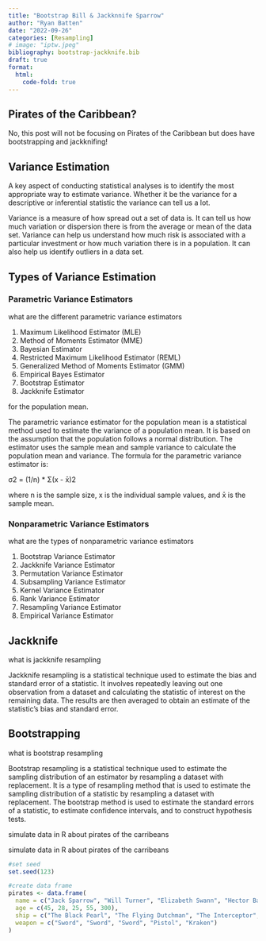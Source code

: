 ```yaml
---
title: "Bootstrap Bill & Jackknnife Sparrow"
author: "Ryan Batten"
date: "2022-09-26"
categories: [Resampling]
# image: "iptw.jpeg"
bibliography: bootstrap-jackknife.bib
draft: true
format: 
  html:
    code-fold: true
---
```


## Pirates of the Caribbean?

No, this post will not be focusing on Pirates of the Caribbean but does have bootstrapping and jackknifing!

## Variance Estimation

A key aspect of conducting statistical analyses is to identify the most appropriate way to estimate variance. Whether it be the variance for a descriptive or inferential statistic the variance can tell us a lot.

<!--# Chat GPT Text -->

Variance is a measure of how spread out a set of data is. It can tell us how much variation or dispersion there is from the average or mean of the data set. Variance can help us understand how much risk is associated with a particular investment or how much variation there is in a population. It can also help us identify outliers in a data set.

## Types of Variance Estimation

### Parametric Variance Estimators

<!--# Chat GPT Text -->

what are the different parametric variance estimators

1.  Maximum Likelihood Estimator (MLE)
2.  Method of Moments Estimator (MME)
3.  Bayesian Estimator
4.  Restricted Maximum Likelihood Estimator (REML)
5.  Generalized Method of Moments Estimator (GMM)
6.  Empirical Bayes Estimator
7.  Bootstrap Estimator
8.  Jackknife Estimator

for the population mean.

The parametric variance estimator for the population mean is a statistical method used to estimate the variance of a population mean. It is based on the assumption that the population follows a normal distribution. The estimator uses the sample mean and sample variance to calculate the population mean and variance. The formula for the parametric variance estimator is:

σ2 = (1/n) \* Σ(x - x̄)2

where n is the sample size, x is the individual sample values, and x̄ is the sample mean.

### Nonparametric Variance Estimators

<!--# Chat GPT Text -->

what are the types of nonparametric variance estimators

1.  Bootstrap Variance Estimator
2.  Jackknife Variance Estimator
3.  Permutation Variance Estimator
4.  Subsampling Variance Estimator
5.  Kernel Variance Estimator
6.  Rank Variance Estimator
7.  Resampling Variance Estimator
8.  Empirical Variance Estimator

## Jackknife

<!--# Chat GPT Text -->

what is jackknife resampling

Jackknife resampling is a statistical technique used to estimate the bias and standard error of a statistic. It involves repeatedly leaving out one observation from a dataset and calculating the statistic of interest on the remaining data. The results are then averaged to obtain an estimate of the statistic's bias and standard error.

## Bootstrapping

<!--# Chat GPT Text -->

what is bootstrap resampling

Bootstrap resampling is a statistical technique used to estimate the sampling distribution of an estimator by resampling a dataset with replacement. It is a type of resampling method that is used to estimate the sampling distribution of a statistic by resampling a dataset with replacement. The bootstrap method is used to estimate the standard errors of a statistic, to estimate confidence intervals, and to construct hypothesis tests.

simulate data in R about pirates of the carribeans

simulate data in R about pirates of the carribeans

```r
#set seed
set.seed(123)

#create data frame
pirates <- data.frame(
  name = c("Jack Sparrow", "Will Turner", "Elizabeth Swann", "Hector Barbossa", "Davy Jones"),
  age = c(45, 28, 25, 55, 300),
  ship = c("The Black Pearl", "The Flying Dutchman", "The Interceptor", "The Black Pearl", "The Flying Dutchman"),
  weapon = c("Sword", "Sword", "Sword", "Pistol", "Kraken")
)

```
